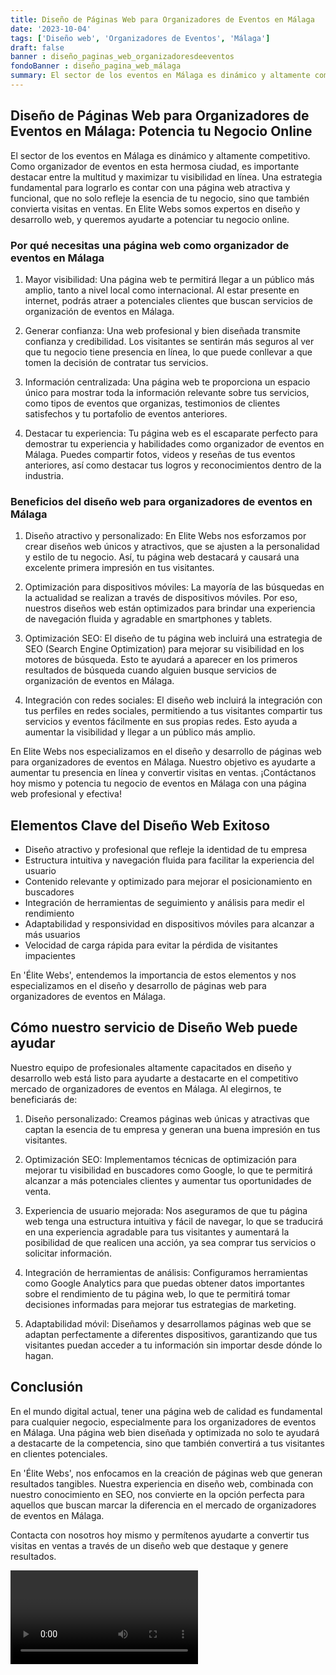 ```yaml
---
title: Diseño de Páginas Web para Organizadores de Eventos en Málaga
date: '2023-10-04'
tags: ['Diseño web', 'Organizadores de Eventos', 'Málaga']
draft: false
banner : diseño_paginas_web_organizadoresdeeventos
fondoBanner : diseño_pagina_web_málaga
summary: El sector de los eventos en Málaga es dinámico y altamente competitivo. Como organizador de eventos en esta hermosa ciudad, es importante destacar entre la multitud y maximizar tu visibilidad en línea. Una estrategia fundamental para lograrlo es contar con una página web atractiva y funcional, que no solo refleje la esencia de tu negocio, sino que también convierta visitas en ventas. En Elite Webs somos expertos en diseño y desarrollo web, y queremos ayudarte a potenciar tu negocio online.
---
```


## Diseño de Páginas Web para Organizadores de Eventos en Málaga: Potencia tu Negocio Online

El sector de los eventos en Málaga es dinámico y altamente competitivo. Como organizador de eventos en esta hermosa ciudad, es importante destacar entre la multitud y maximizar tu visibilidad en línea. Una estrategia fundamental para lograrlo es contar con una página web atractiva y funcional, que no solo refleje la esencia de tu negocio, sino que también convierta visitas en ventas. En Elite Webs somos expertos en diseño y desarrollo web, y queremos ayudarte a potenciar tu negocio online.

### Por qué necesitas una página web como organizador de eventos en Málaga

1. Mayor visibilidad: Una página web te permitirá llegar a un público más amplio, tanto a nivel local como internacional. Al estar presente en internet, podrás atraer a potenciales clientes que buscan servicios de organización de eventos en Málaga.

2. Generar confianza: Una web profesional y bien diseñada transmite confianza y credibilidad. Los visitantes se sentirán más seguros al ver que tu negocio tiene presencia en línea, lo que puede conllevar a que tomen la decisión de contratar tus servicios.

3. Información centralizada: Una página web te proporciona un espacio único para mostrar toda la información relevante sobre tus servicios, como tipos de eventos que organizas, testimonios de clientes satisfechos y tu portafolio de eventos anteriores.

4. Destacar tu experiencia: Tu página web es el escaparate perfecto para demostrar tu experiencia y habilidades como organizador de eventos en Málaga. Puedes compartir fotos, videos y reseñas de tus eventos anteriores, así como destacar tus logros y reconocimientos dentro de la industria.

### Beneficios del diseño web para organizadores de eventos en Málaga

1. Diseño atractivo y personalizado: En Elite Webs nos esforzamos por crear diseños web únicos y atractivos, que se ajusten a la personalidad y estilo de tu negocio. Así, tu página web destacará y causará una excelente primera impresión en tus visitantes.

2. Optimización para dispositivos móviles: La mayoría de las búsquedas en la actualidad se realizan a través de dispositivos móviles. Por eso, nuestros diseños web están optimizados para brindar una experiencia de navegación fluida y agradable en smartphones y tablets.

3. Optimización SEO: El diseño de tu página web incluirá una estrategia de SEO (Search Engine Optimization) para mejorar su visibilidad en los motores de búsqueda. Esto te ayudará a aparecer en los primeros resultados de búsqueda cuando alguien busque servicios de organización de eventos en Málaga.

4. Integración con redes sociales: El diseño web incluirá la integración con tus perfiles en redes sociales, permitiendo a tus visitantes compartir tus servicios y eventos fácilmente en sus propias redes. Esto ayuda a aumentar la visibilidad y llegar a un público más amplio.

En Elite Webs nos especializamos en el diseño y desarrollo de páginas web para organizadores de eventos en Málaga. Nuestro objetivo es ayudarte a aumentar tu presencia en línea y convertir visitas en ventas. ¡Contáctanos hoy mismo y potencia tu negocio de eventos en Málaga con una página web profesional y efectiva!

<GifSeo />

<Cta />

## Elementos Clave del Diseño Web Exitoso

- Diseño atractivo y profesional que refleje la identidad de tu empresa
- Estructura intuitiva y navegación fluida para facilitar la experiencia del usuario
- Contenido relevante y optimizado para mejorar el posicionamiento en buscadores
- Integración de herramientas de seguimiento y análisis para medir el rendimiento
- Adaptabilidad y responsividad en dispositivos móviles para alcanzar a más usuarios
- Velocidad de carga rápida para evitar la pérdida de visitantes impacientes

En 'Élite Webs', entendemos la importancia de estos elementos y nos especializamos en el diseño y desarrollo de páginas web para organizadores de eventos en Málaga.

## Cómo nuestro servicio de Diseño Web puede ayudar

Nuestro equipo de profesionales altamente capacitados en diseño y desarrollo web está listo para ayudarte a destacarte en el competitivo mercado de organizadores de eventos en Málaga. Al elegirnos, te beneficiarás de:

1. Diseño personalizado: Creamos páginas web únicas y atractivas que captan la esencia de tu empresa y generan una buena impresión en tus visitantes.

2. Optimización SEO: Implementamos técnicas de optimización para mejorar tu visibilidad en buscadores como Google, lo que te permitirá alcanzar a más potenciales clientes y aumentar tus oportunidades de venta.

3. Experiencia de usuario mejorada: Nos aseguramos de que tu página web tenga una estructura intuitiva y fácil de navegar, lo que se traducirá en una experiencia agradable para tus visitantes y aumentará la posibilidad de que realicen una acción, ya sea comprar tus servicios o solicitar información.

4. Integración de herramientas de análisis: Configuramos herramientas como Google Analytics para que puedas obtener datos importantes sobre el rendimiento de tu página web, lo que te permitirá tomar decisiones informadas para mejorar tus estrategias de marketing.

5. Adaptabilidad móvil: Diseñamos y desarrollamos páginas web que se adaptan perfectamente a diferentes dispositivos, garantizando que tus visitantes puedan acceder a tu información sin importar desde dónde lo hagan.

## Conclusión

En el mundo digital actual, tener una página web de calidad es fundamental para cualquier negocio, especialmente para los organizadores de eventos en Málaga. Una página web bien diseñada y optimizada no solo te ayudará a destacarte de la competencia, sino que también convertirá a tus visitantes en clientes potenciales.

En 'Élite Webs', nos enfocamos en la creación de páginas web que generan resultados tangibles. Nuestra experiencia en diseño web, combinada con nuestro conocimiento en SEO, nos convierte en la opción perfecta para aquellos que buscan marcar la diferencia en el mercado de organizadores de eventos en Málaga.

Contacta con nosotros hoy mismo y permítenos ayudarte a convertir tus visitas en ventas a través de un diseño web que destaque y genere resultados.

<Video />

<CtaBot job='Organizadores de Eventos' city='Málaga'/>

<Gmaps query='Málaga+españa+maps' />